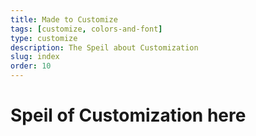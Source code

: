 ---
title: Made to Customize
tags: [customize, colors-and-font]
type: customize
description: The Speil about Customization
slug: index
order: 10
---

# Speil of Customization here
